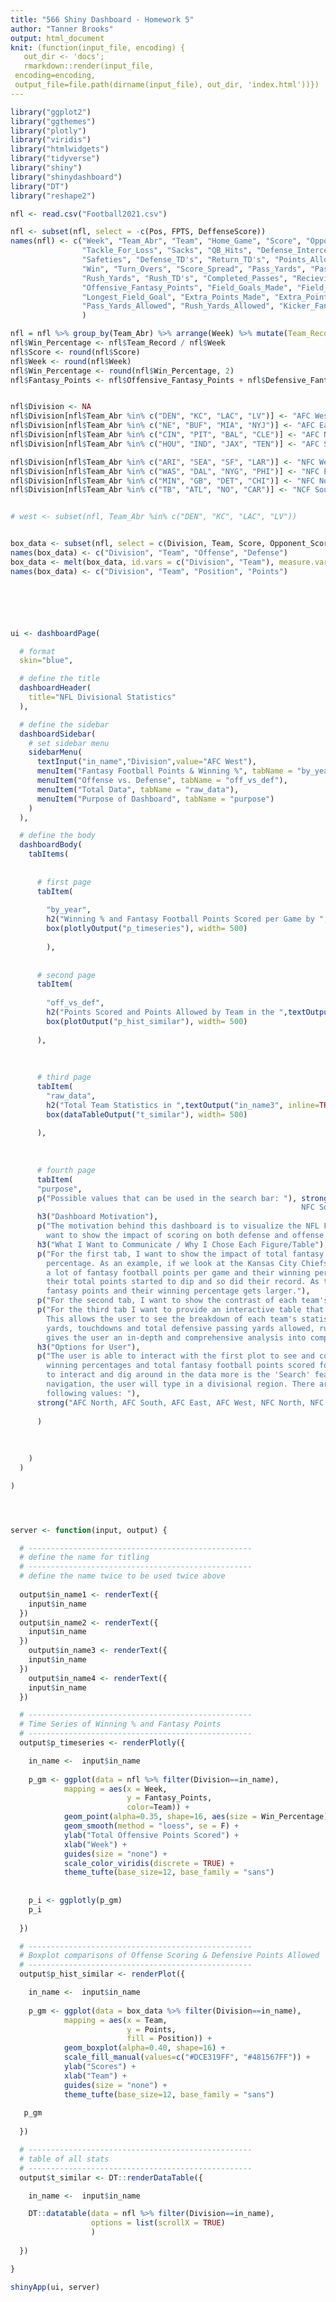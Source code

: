 ```yaml
---
title: "566 Shiny Dashboard - Homework 5"
author: "Tanner Brooks"
output: html_document
knit: (function(input_file, encoding) {
   out_dir <- 'docs';
   rmarkdown::render(input_file,
 encoding=encoding,
 output_file=file.path(dirname(input_file), out_dir, 'index.html'))})
---
```




```r
library("ggplot2")
library("ggthemes")
library("plotly")
library("viridis")
library("htmlwidgets")
library("tidyverse")
library("shiny")
library("shinydashboard")
library("DT")
library("reshape2")

nfl <- read.csv("Football2021.csv")

nfl <- subset(nfl, select = -c(Pos, FPTS, DeffenseScore))
names(nfl) <- c("Week", "Team_Abr", "Team", "Home_Game", "Score", "Opponent_Score", "Opponent",
                "Tackle_For_Loss", "Sacks", "QB_Hits", "Defense_Interceptions", "Fumble_Recovery",
                "Safeties", "Defense_TD's", "Return_TD's", "Points_Allowed", "Defensive_Fantasy_Points",
                "Win", "Turn_Overs", "Score_Spread", "Pass_Yards", "Pass_TD's", "Offensive_Interceptions",
                "Rush_Yards", "Rush_TD's", "Completed_Passes", "Recieving_Yards", "Recieving_TD's", "Fumbles_Lost",
                "Offensive_Fantasy_Points", "Field_Goals_Made", "Field_Goals_Attempted", "Field_Goal_PercMade",
                "Longest_Field_Goal", "Extra_Points_Made", "Extra_Points_Attempted", "Kicker_Fantasy_Points",
                "Pass_Yards_Allowed", "Rush_Yards_Allowed", "Kicker_Fantasy_Pts_Allowed"
                )

nfl = nfl %>% group_by(Team_Abr) %>% arrange(Week) %>% mutate(Team_Record = cumsum(Win))
nfl$Win_Percentage <- nfl$Team_Record / nfl$Week
nfl$Score <- round(nfl$Score)
nfl$Week <- round(nfl$Week)
nfl$Win_Percentage <- round(nfl$Win_Percentage, 2)
nfl$Fantasy_Points <- nfl$Offensive_Fantasy_Points + nfl$Defensive_Fantasy_Points + nfl$Kicker_Fantasy_Points


nfl$Division <- NA
nfl$Division[nfl$Team_Abr %in% c("DEN", "KC", "LAC", "LV")] <- "AFC West"
nfl$Division[nfl$Team_Abr %in% c("NE", "BUF", "MIA", "NYJ")] <- "AFC East"
nfl$Division[nfl$Team_Abr %in% c("CIN", "PIT", "BAL", "CLE")] <- "AFC North"
nfl$Division[nfl$Team_Abr %in% c("HOU", "IND", "JAX", "TEN")] <- "AFC South"

nfl$Division[nfl$Team_Abr %in% c("ARI", "SEA", "SF", "LAR")] <- "NFC West"
nfl$Division[nfl$Team_Abr %in% c("WAS", "DAL", "NYG", "PHI")] <- "NFC East"
nfl$Division[nfl$Team_Abr %in% c("MIN", "GB", "DET", "CHI")] <- "NFC North"
nfl$Division[nfl$Team_Abr %in% c("TB", "ATL", "NO", "CAR")] <- "NCF South"


# west <- subset(nfl, Team_Abr %in% c("DEN", "KC", "LAC", "LV"))


box_data <- subset(nfl, select = c(Division, Team, Score, Opponent_Score))
names(box_data) <- c("Division", "Team", "Offense", "Defense")
box_data <- melt(box_data, id.vars = c("Division", "Team"), measure.vars = c("Offense","Defense"))
names(box_data) <- c("Division", "Team", "Position", "Points")






ui <- dashboardPage(

  # format
  skin="blue",

  # define the title
  dashboardHeader(
    title="NFL Divisional Statistics"
  ),

  # define the sidebar
  dashboardSidebar(
    # set sidebar menu
    sidebarMenu(
      textInput("in_name","Division",value="AFC West"),
      menuItem("Fantasy Football Points & Winning %", tabName = "by_year"),
      menuItem("Offense vs. Defense", tabName = "off_vs_def"),
      menuItem("Total Data", tabName = "raw_data"),
      menuItem("Purpose of Dashboard", tabName = "purpose")
    )
  ),

  # define the body
  dashboardBody(
    tabItems(
      
      
      # first page
      tabItem(
        
        "by_year",
        h2("Winning % and Fantasy Football Points Scored per Game by ",textOutput("in_name1", inline=TRUE)," Division (2021)"),
        box(plotlyOutput("p_timeseries"), width= 500)
      
        ),
      
      
      # second page
      tabItem(
        
        "off_vs_def",
        h2("Points Scored and Points Allowed by Team in the ",textOutput("in_name2", inline=TRUE), " Division (2021)"),
        box(plotOutput("p_hist_similar"), width= 500)
        
      ),
      
      
      
      # third page
      tabItem(
        "raw_data",
        h2("Total Team Statistics in ",textOutput("in_name3", inline=TRUE), " Division (2021)"),
        box(dataTableOutput("t_similar"), width= 500)
        
      ),
      
      
      
      # fourth page
      tabItem(
      "purpose",
      p("Possible values that can be used in the search bar: "), strong("AFC North, AFC South, AFC East, AFC West, NFC North, 
                                                                 NFC South, NFC East, NFC West"),
      h3("Dashboard Motivation"),
      p("The motivation behind this dashboard is to visualize the NFL Fantasy Football and team statstics. I especially
        want to show the impact of scoring on both defense and offense and their winning chances."),
      h3("What I Want to Communicate / Why I Chose Each Figure/Table"),
      p("For the first tab, I want to show the impact of total fantasy football points per team and their overall winning 
        percentage. As an example, if we look at the Kansas City Chiefs, we can see that in the beginning they were scoring 
        a lot of fantasy football points per game and their winning percentage was high. As the weeks went on we see that 
        their total points started to dip and so did their record. As the season progresses, they start getting more 
        fantasy points and their winning percentage gets larger."),
      p("For the second tab, I want to show the contrast of each team's offensive points and defensive points allowed."),
      p("For the third tab I want to provide an interactive table that contains all the raw data of each of the NFL teams. 
        This allows the user to see the breakdown of each team's statistics such as total offensive passing yards, running 
        yards, touchdowns and total defensive passing yards allowed, running yards allowed and touchdowns allowed. The table 
        gives the user an in-depth and comprehensive analysis into comparing teams at all different levels."),
      h3("Options for User"),
      p("The user is able to interact with the first plot to see and compare each team within their respective division 
        winning percentages and total fantasy football points scored for a given week. The other option the user has 
        to interact and dig around in the data more is the 'Search' feature in the left panel. To use this search 
        navigation, the user will type in a divisional region. There are a total of eight regions and can take in the 
        following values: "),
      strong("AFC North, AFC South, AFC East, AFC West, NFC North, NFC South, NFC East, NFC West")
        
      )
      
      
      
    )
  )

)




server <- function(input, output) {

  # --------------------------------------------------
  # define the name for titling
  # --------------------------------------------------
  # define the name twice to be used twice above
  
  output$in_name1 <- renderText({
    input$in_name
  })
  output$in_name2 <- renderText({
    input$in_name
  })
    output$in_name3 <- renderText({
    input$in_name
  })
    output$in_name4 <- renderText({
    input$in_name
  })

  # --------------------------------------------------
  # Time Series of Winning % and Fantasy Points 
  # --------------------------------------------------
  output$p_timeseries <- renderPlotly({

    in_name <-  input$in_name
    
    p_gm <- ggplot(data = nfl %>% filter(Division==in_name),
            mapping = aes(x = Week,
                          y = Fantasy_Points,
                          color=Team)) + 
            geom_point(alpha=0.35, shape=16, aes(size = Win_Percentage)) +
            geom_smooth(method = "loess", se = F) +
            ylab("Total Offensive Points Scored") +
            xlab("Week") +
            guides(size = "none") +
            scale_color_viridis(discrete = TRUE) + 
            theme_tufte(base_size=12, base_family = "sans")
          
          
    p_i <- ggplotly(p_gm)
    p_i
    
  })

  # --------------------------------------------------
  # Boxplot comparisons of Offense Scoring & Defensive Points Allowed
  # --------------------------------------------------
  output$p_hist_similar <- renderPlot({

    in_name <-  input$in_name
    
    p_gm <- ggplot(data = box_data %>% filter(Division==in_name),
            mapping = aes(x = Team,
                          y = Points,
                          fill = Position)) + 
            geom_boxplot(alpha=0.40, shape=16) +
            scale_fill_manual(values=c("#DCE319FF", "#481567FF")) +
            ylab("Scores") +
            xlab("Team") +
            guides(size = "none") +
            theme_tufte(base_size=12, base_family = "sans")
          
   p_gm
   
  })

  # --------------------------------------------------
  # table of all stats
  # --------------------------------------------------
  output$t_similar <- DT::renderDataTable({

    in_name <-  input$in_name

    DT::datatable(data = nfl %>% filter(Division==in_name),
                  options = list(scrollX = TRUE)
                  )
    
  })

}

shinyApp(ui, server)
```

